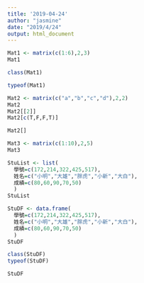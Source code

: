 ```yaml
---
title: '2019-04-24'
author: "jasmine"
date: "2019/4/24"
output: html_document
---
```


```r
Mat1 <- matrix(c(1:6),2,3)
Mat1
```

```r
class(Mat1)
```

```r
typeof(Mat1)
```

```r
Mat2 <- matrix(c("a","b","c","d"),2,2) 
Mat2
Mat2[[2]]
Mat2[c(T,F,F,T)]
```

```r
Mat2[]
```

```r
Mat3 <- matrix(c(1:10),2,5)
Mat3
```

```r
StuList <- list(
  學號=c(172,214,322,425,517),
  姓名=c("小明","大雄","胖虎","小新","大白"),
  成績=c(80,60,90,70,50)
  )
StuList 
```

```r
StuDF <- data.frame(
  學號=c(172,214,322,425,517),
  姓名=c("小明","大雄","胖虎","小新","大白"),
  成績=c(80,60,90,70,50)
  )
StuDF 
```

```r
class(StuDF)
typeof(StuDF)
```

```r
StuDF
```

